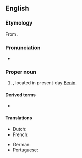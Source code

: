 ==English==
{{wikipedia}}

===Etymology===
From {{bor|en|fon|[[dã]] [[homè]]||belly of Dã; snake's belly}}. {{attention|en|Via another language? When was it first attested?}}

===Pronunciation===
* {{IPA|en|/dəˈhəʊmi/}}

===Proper noun===
{{en-proper noun}}

# {{senseid|en|Q468814}}{{lb|en|historical}} {{place|en|former country|cont/Africa}}, located in present-day [[Benin]].

====Derived terms====
* {{l|en|Dahomeyan}}

====Translations====
{{trans-top|former country in Africa}}
* Dutch: {{t+|nl|Dahomey|n}}
* French: {{t+|fr|Dahomey|m}}
{{trans-mid}}
* German: {{t+|de|Dahomey|n}}
* Portuguese: {{t|pt|Daomé|m}}
{{trans-bottom}}
